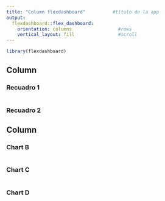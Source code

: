 ```yaml
---
title: "Column flexdashboard"          #título de la app
output:                             
  flexdashboard::flex_dashboard:          
    orientation: columns                 #rows
    vertical_layout: fill                #scroll 
---
```


```r
library(flexdashboard)
```

Column 
-----------------------------------------------------------------------

### Recuadro 1

```r

```


### Recuadro 2

Column 
-----------------------------------------------------------------------

### Chart B

```r

```

### Chart C

```r

```

### Chart D

```r

```


